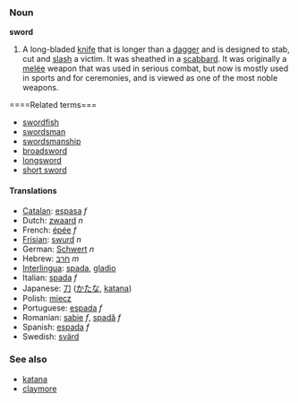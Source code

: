 ===Noun===
'''sword'''

#A long-bladed [[knife]] that is longer than a [[dagger]] and is designed to stab, cut and [[slash]] a victim.  It was sheathed in a [[scabbard]].  It was originally a [[melée]] weapon that was used in serious combat, but now is mostly used in sports and for ceremonies, and is viewed as one of the most noble weapons.

====Related terms===
*[[swordfish]]
*[[swordsman]]
*[[swordsmanship]]
*[[broadsword]]
*[[longsword]]
*[[short sword]]

====Translations====
*[[Catalan]]: [[espasa]] ''f''
*Dutch: [[zwaard]] ''n''
*French: [[épée]] ''f''
*[[Frisian]]: [[swurd]] ''n''
*German: [[Schwert]] ''n''
*Hebrew: [[חרב]] ''m''
*[[Interlingua]]: [[spada]], [[gladio]]
*Italian: [[spada]] ''f''
*Japanese: [[刀]] ([[かたな]], [[katana]])
*Polish: [[miecz]]
*Portuguese: [[espada]] ''f''
*Romanian: [[sabie]] ''f'', [[spadă]] ''f''
*Spanish: [[espada]] ''f''
*Swedish: [[svärd]]

===See also===
*[[katana]]
*[[claymore]]